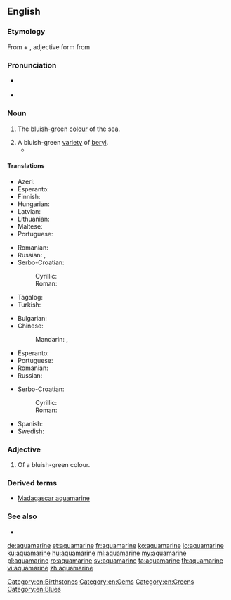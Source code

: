 ==English==
{{wikipedia}}

===Etymology===
From {{etyl|la|en}} {{term|aqua||water|lang=la}} + {{term|marinus||marine|lang=la}}, adjective form from {{term|mare||sea|lang=la}}

===Pronunciation===
* {{a|UK}} {{IPA|/ˌæ.kwə.məˈɹiːn/}}
* {{rhymes|iːn}}

===Noun===
{{en-noun}}

# The bluish-green [[colour]] of the sea.
#: {{color panel|70DB93}}
# A bluish-green [[variety]] of [[beryl]].
#* {{quote-book|year=1956|author=[[w:Delano Ames|Delano Ames]]|title=Crime out of Mind|chapter=4|url=http://openlibrary.org/works/OL5915292W|passage=Before we could embark on the details of his mother's health we were joined by a fair, plump woman of indefinite age, who had once been—and at moments still was—very pretty.  She wore a simple black silk dress, perhaps in deference to Tilly's death, though the note of mourning was jarred by flamboyant '''aquamarine''' ear-rings and too much rouge.}}

====Translations====
{{trans-top|aquamarine colour}}
* Azeri: {{t|az|akuamarin}}
* Esperanto: {{t|eo|akvamarina}}
* Finnish: {{t|fi|akvamariini}}
* Hungarian: {{t+|hu|akvamarin}}
* Latvian: {{t|lv|akvamarīns|m}}
* Lithuanian: {{t|lt|akvamarinas|m}}
* Maltese: {{t|mt|akwamarin}}
* Portuguese: {{t|pt|água-marinha|f}}
{{trans-mid}}
* Romanian: {{t|ro|albastru-verzui}}
* Russian: {{t+|ru|аквамари́н|m|sc=Cyrl}}, {{t+|ru|аквамари́новый|m|sc=Cyrl}} {{qualifier|цвет}}
* Serbo-Croatian:
*: Cyrillic: {{t|sh|аквамарин|m}}
*: Roman: {{t|sh|akvamarin|m}}
* Tagalog: {{t|tl|akwamarin|m}}
* Turkish: {{t+|tr|camgöbeği}}
{{trans-bottom}}

{{trans-top|type of beryl}}
* Bulgarian: {{t|bg|аквамарин}}
* Chinese:
*: Mandarin: {{t|cmn|海藍寶石|sc=Hani}}, {{t|cmn|海蓝宝石|tr=hǎilán bǎoshí|sc=Hani}}
* Esperanto: {{t|eo|akvamarino}}
* Portuguese: {{t|pt|água-marinha|f}}
* Romanian: {{t+|ro|acvamarin|n}}
* Russian: {{t+|ru|аквамари́н|m|sc=Cyrl}}
{{trans-mid}}
* Serbo-Croatian:
*: Cyrillic: {{t|sh|аквамарин|m}}
*: Roman: {{t|sh|akvamarin|m}}
* Spanish: {{t+|es|aguamarina|f}}
* Swedish: {{t+|sv|akvamarin|c}}
{{trans-bottom}}

===Adjective===
{{en-adj|-}}

# Of a bluish-green colour.

===Derived terms===
* [[Madagascar aquamarine]]

===See also===
* {{list:blues/en}}

[[Category:en:Birthstones]]
[[Category:en:Gems]]
[[Category:en:Greens]]
[[Category:en:Blues]]

[[de:aquamarine]]
[[et:aquamarine]]
[[fr:aquamarine]]
[[ko:aquamarine]]
[[io:aquamarine]]
[[ku:aquamarine]]
[[hu:aquamarine]]
[[ml:aquamarine]]
[[my:aquamarine]]
[[pl:aquamarine]]
[[ro:aquamarine]]
[[sv:aquamarine]]
[[ta:aquamarine]]
[[th:aquamarine]]
[[vi:aquamarine]]
[[zh:aquamarine]]